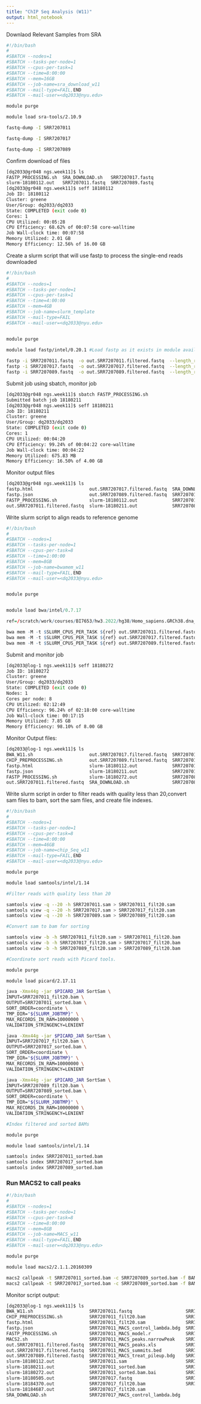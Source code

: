 ```yaml
---
title: "ChIP Seq Analysis (W11)"
output: html_notebook
---
```


Downlaod Relevant Samples from SRA

```bash
#!/bin/bash
#
#SBATCH --nodes=1
#SBATCH --tasks-per-node=1
#SBATCH --cpus-per-task=1
#SBATCH --time=8:00:00
#SBATCH --mem=16GB
#SBATCH --job-name=sra_download_w11
#SBATCH --mail-type=FAIL,END
#SBATCH --mail-user=<dq2033@nyu.edu>

module purge 

module load sra-tools/2.10.9

fastq-dump -I SRR7207011

fastq-dump -I SRR7207017

fastq-dump -I SRR7207089
```

Confirm download of files
```bash
[dq2033@gr048 ngs.week11]$ ls
FASTP_PROCESSING.sh  SRA_DOWNLOAD.sh   SRR7207017.fastq
slurm-18180112.out   SRR7207011.fastq  SRR7207089.fastq
[dq2033@gr048 ngs.week11]$ seff 18180112
Job ID: 18180112
Cluster: greene
User/Group: dq2033/dq2033
State: COMPLETED (exit code 0)
Cores: 1
CPU Utilized: 00:05:28
CPU Efficiency: 68.62% of 00:07:58 core-walltime
Job Wall-clock time: 00:07:58
Memory Utilized: 2.01 GB
Memory Efficiency: 12.56% of 16.00 GB
```

Create a slurm script that will use fastp to process the single-end reads downloaded

```bash
#!/bin/bash
#
#SBATCH --nodes=1
#SBATCH --tasks-per-node=1
#SBATCH --cpus-per-task=1
#SBATCH --time=4:00:00
#SBATCH --mem=4GB
#SBATCH --job-name=slurm_template
#SBATCH --mail-type=FAIL
#SBATCH --mail-user=<dq2033@nyu.edu>


module purge
  
module load fastp/intel/0.20.1 #Load fastp as it exists in module avail

fastp -i SRR7207011.fastq  -o out.SRR7207011.filtered.fastq  --length_required=60 --n_base_limit=50  
fastp -i SRR7207017.fastq  -o out.SRR7207017.filtered.fastq  --length_required=60 --n_base_limit=50  
fastp -i SRR7207089.fastq  -o out.SRR7207089.filtered.fastq  --length_required=60 --n_base_limit=50
```

Submit job using sbatch, monitor job
```bash
[dq2033@gr048 ngs.week11]$ sbatch FASTP_PROCESSING.sh
Submitted batch job 18180211
[dq2033@gr048 ngs.week11]$ seff 18180211
Job ID: 18180211
Cluster: greene
User/Group: dq2033/dq2033
State: COMPLETED (exit code 0)
Cores: 1
CPU Utilized: 00:04:20
CPU Efficiency: 99.24% of 00:04:22 core-walltime
Job Wall-clock time: 00:04:22
Memory Utilized: 675.83 MB
Memory Efficiency: 16.50% of 4.00 GB
```

Monitor output files
```bash
[dq2033@gr048 ngs.week11]$ ls
fastp.html                     out.SRR7207017.filtered.fastq  SRA_DOWNLOAD.sh
fastp.json                     out.SRR7207089.filtered.fastq  SRR7207011.fastq
FASTP_PROCESSING.sh            slurm-18180112.out             SRR7207017.fastq
out.SRR7207011.filtered.fastq  slurm-18180211.out             SRR7207089.fastq
```

Write slurm script to align reads to reference genome

```r
#!/bin/bash
#
#SBATCH --nodes=1
#SBATCH --tasks-per-node=1
#SBATCH --cpus-per-task=8
#SBATCH --time=1:00:00
#SBATCH --mem=8GB
#SBATCH --job-name=bwamem_w11
#SBATCH --mail-type=FAIL,END
#SBATCH --mail-user=<dq2033@nyu.edu>


module purge


module load bwa/intel/0.7.17

ref=/scratch/work/courses/BI7653/hw3.2022/hg38/Homo_sapiens.GRCh38.dna_sm.primary_assembly.normalized.fa

bwa mem -M -t $SLURM_CPUS_PER_TASK ${ref} out.SRR7207011.filtered.fastq > SRR7207011.sam
bwa mem -M -t $SLURM_CPUS_PER_TASK ${ref} out.SRR7207017.filtered.fastq  > SRR7207017.sam
bwa mem -M -t $SLURM_CPUS_PER_TASK ${ref} out.SRR7207089.filtered.fastq  > SRR7207089.sam
```

Submit and monitor job
```bash
[dq2033@log-1 ngs.week11]$ seff 18180272
Job ID: 18180272
Cluster: greene
User/Group: dq2033/dq2033
State: COMPLETED (exit code 0)
Nodes: 1
Cores per node: 8
CPU Utilized: 02:12:49
CPU Efficiency: 96.24% of 02:18:00 core-walltime
Job Wall-clock time: 00:17:15
Memory Utilized: 7.85 GB
Memory Efficiency: 98.10% of 8.00 GB
```

Monitor Output files:
```bash
[dq2033@log-1 ngs.week11]$ ls
BWA_W11.sh                     out.SRR7207017.filtered.fastq  SRR7207011.fastq
CHIP_PREPROCESSING.sh          out.SRR7207089.filtered.fastq  SRR7207011.sam
fastp.html                     slurm-18180112.out             SRR7207017.fastq
fastp.json                     slurm-18180211.out             SRR7207017.sam
FASTP_PROCESSING.sh            slurm-18180272.out             SRR7207089.fastq
out.SRR7207011.filtered.fastq  SRA_DOWNLOAD.sh                SRR7207089.sam
```


Write slurm script in order to filter reads with quality less than 20,convert sam files to bam, sort the sam files, and create file indexes.
```bash
#!/bin/bash
#
#SBATCH --nodes=1
#SBATCH --tasks-per-node=1
#SBATCH --cpus-per-task=8
#SBATCH --time=8:00:00
#SBATCH --mem=46GB
#SBATCH --job-name=chip_Seq_w11
#SBATCH --mail-type=FAIL,END
#SBATCH --mail-user=<dq2033@nyu.edu>

module purge

module load samtools/intel/1.14

#Filter reads with quality less than 20

samtools view -q --20 -h SRR7207011.sam > SRR7207011_filt20.sam
samtools view -q --20 -h SRR7207017.sam > SRR7207017_filt20.sam
samtools view -q --20 -h SRR7207089.sam > SRR7207089_filt20.sam

#Convert sam to bam for sorting

samtools view -b -h SRR7207011_filt20.sam > SRR7207011_filt20.bam
samtools view -b -h SRR7207017_filt20.sam > SRR7207017_filt20.bam
samtools view -b -h SRR7207089_filt20.sam > SRR7207089_filt20.bam

#Coordinate sort reads with Picard tools.

module purge 

module load picard/2.17.11

java -Xmx44g -jar $PICARD_JAR SortSam \
INPUT=SRR7207011_filt20.bam \
OUTPUT=SRR7207011_sorted.bam \
SORT_ORDER=coordinate \
TMP_DIR="${SLURM_JOBTMP}" \
MAX_RECORDS_IN_RAM=10000000 \
VALIDATION_STRINGENCY=LENIENT

java -Xmx44g -jar $PICARD_JAR SortSam \
INPUT=SRR7207017_filt20.bam \
OUTPUT=SRR7207017_sorted.bam \
SORT_ORDER=coordinate \
TMP_DIR="${SLURM_JOBTMP}" \
MAX_RECORDS_IN_RAM=10000000 \
VALIDATION_STRINGENCY=LENIENT

java -Xmx44g -jar $PICARD_JAR SortSam \
INPUT=SRR7207089_filt20.bam \
OUTPUT=SRR7207089_sorted.bam \
SORT_ORDER=coordinate \
TMP_DIR="${SLURM_JOBTMP}" \
MAX_RECORDS_IN_RAM=10000000 \
VALIDATION_STRINGENCY=LENIENT

#Index filtered and sorted BAMs

module purge

module load samtools/intel/1.14

samtools index SRR7207011_sorted.bam
samtools index SRR7207017_sorted.bam
samtools index SRR7207089_sorted.bam 

```

### Run MACS2 to call peaks

```bash
#!/bin/bash
#
#SBATCH --nodes=1
#SBATCH --tasks-per-node=1
#SBATCH --cpus-per-task=8
#SBATCH --time=8:00:00
#SBATCH --mem=8GB
#SBATCH --job-name=MACS_w11
#SBATCH --mail-type=FAIL,END
#SBATCH --mail-user=<dq2033@nyu.edu>

module purge

module load macs2/2.1.1.20160309

macs2 callpeak -t SRR7207011_sorted.bam -c SRR7207089_sorted.bam -f BAM -g hs -n SRR7207011_MACS -B -q 0.01
macs2 callpeak -t SRR7207017_sorted.bam -c SRR7207089_sorted.bam -f BAM -g hs -n SRR7207017_MACS -B -q 0.01
```

Monitor script output:
```bash
[dq2033@log-1 ngs.week11]$ ls
BWA_W11.sh                     SRR7207011.fastq                    SRR7207017_MACS_model.r
CHIP_PREPROCESSING.sh          SRR7207011_filt20.bam               SRR7207017_MACS_peaks.narrowPeak
fastp.html                     SRR7207011_filt20.sam               SRR7207017_MACS_peaks.xls
fastp.json                     SRR7207011_MACS_control_lambda.bdg  SRR7207017_MACS_summits.bed
FASTP_PROCESSING.sh            SRR7207011_MACS_model.r             SRR7207017_MACS_treat_pileup.bdg
MACS2.sh                       SRR7207011_MACS_peaks.narrowPeak    SRR7207017.sam
out.SRR7207011.filtered.fastq  SRR7207011_MACS_peaks.xls           SRR7207017_sorted.bam
out.SRR7207017.filtered.fastq  SRR7207011_MACS_summits.bed         SRR7207017_sorted.bam.bai
out.SRR7207089.filtered.fastq  SRR7207011_MACS_treat_pileup.bdg    SRR7207089.fastq
slurm-18180112.out             SRR7207011.sam                      SRR7207089_filt20.bam
slurm-18180211.out             SRR7207011_sorted.bam               SRR7207089_filt20.sam
slurm-18180272.out             SRR7207011_sorted.bam.bai           SRR7207089.sam
slurm-18180505.out             SRR7207017.fastq                    SRR7207089_sorted.bam
slurm-18184370.out             SRR7207017_filt20.bam               SRR7207089_sorted.bam.bai
slurm-18184687.out             SRR7207017_filt20.sam
SRA_DOWNLOAD.sh                SRR7207017_MACS_control_lambda.bdg
```

